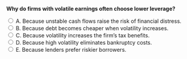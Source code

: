 ::: {.question-block}

<form onsubmit="event.preventDefault(); checkAnswer('module9_mcq_q38')" data-correct-answer="A">
<strong style="display: block;">Why do firms with volatile earnings often choose lower leverage?</strong>

<label><input type="radio" name="module9_mcq_q38" value="A"> A. Because unstable cash flows raise the risk of financial distress.</label><br>
<label><input type="radio" name="module9_mcq_q38" value="B"> B. Because debt becomes cheaper when volatility increases.</label><br>
<label><input type="radio" name="module9_mcq_q38" value="C"> C. Because volatility increases the firm’s tax benefits.</label><br>
<label><input type="radio" name="module9_mcq_q38" value="D"> D. Because high volatility eliminates bankruptcy costs.</label><br>
<label><input type="radio" name="module9_mcq_q38" value="E"> E. Because lenders prefer riskier borrowers.</label><br>
</form>

<div id="feedback-module9_mcq_q38" class="feedback" data-status="" style="display:none;">
✅ A is correct. Firms with unstable earnings prefer less debt to reduce the probability and cost of distress.
</div>

:::
